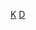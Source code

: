 {{Catnav|頁面分類|...|消費電子產品|电视|电视节目}}
{{Catnav|頁面分類|...|电视|各國電視|韓國電視}}

[[Category:各国电视节目|K]]
[[Category:韓國電視|D]]